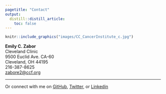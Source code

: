---
pagetitle: "Contact"
output: 
  distill::distill_article:
    toc: false
---

<link rel="stylesheet" href="academicicons/css/academicons.min.css"/>

:::float-image

```{r out.width='200px', out.extra='style="float:right; padding:10px"', echo=FALSE}
knitr::include_graphics("images/CC_CancerInstitute_c.jpg")
```


**Emily C. Zabor**<br>
Cleveland Clinic<br>
9500 Euclid Ave. CA-60<br>
Cleveland, OH 44195<br>
216-387-8625<br>
[zabore2@ccf.org](zabore2@ccf.org)<br>

:::

----

Or connect with me on [GitHub](https://github.com/zabore), [Twitter](https://twitter.com/zabormetrics), or [Linkedin](https://www.linkedin.com/in/emily-zabor-59b902b7/)

